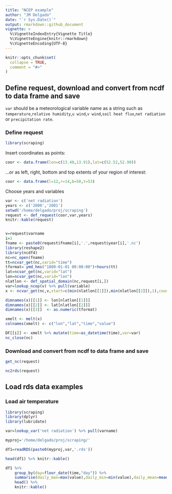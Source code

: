 ```yaml
---
title: "NCEP example"
author: "JM Delgado"
date: "`r Sys.Date()`"
output: rmarkdown::github_document
vignette: >
  %\VignetteIndexEntry{Vignette Title}
  %\VignetteEngine{knitr::rmarkdown}
  %\VignetteEncoding{UTF-8}
---
```


```r
knitr::opts_chunk$set(
  collapse = TRUE,
  comment = "#>"
)
```


## Define request, download and convert from ncdf to data frame and save
`var` should be a meteorological variable name as a string such as `temperature`,`relative humidity`,`u wind`,`v wind`,`soil heat flux`,`net radiation` or `precipitation rate`.

### Define request
```r
library(scraping)
```

Insert coordinates as points:
```r
coor <- data.frame(lon=c(13.40,13.91),lat=c(52.52,52.90))
```
...or as left, right, bottom and top extents of your region of interest:
```r
coor <- data.frame(l=12,r=14,b=50,t=53)
```

Choose years and variables
```r
var <- c('net radiation')
years <- c('2000','2001')
setwd('/home/delgado/proj/scraping')
request <- def_request(coor,var,years)
knitr::kable(request)


v=request$varname
i=1
fname <- paste0(request$fname[i],'.',request$year[i],'.nc')
library(reshape2)
library(ncdf4)
nc=nc_open(fname)
tt=ncvar_get(nc,varid="time")
tformat= ymd_hms("1800-01-01 00:00:00")+hours(tt)
lat=ncvar_get(nc,varid="lat")
lon=ncvar_get(nc,varid="lon")
nlatlon <- def_spatial_domain(nc,request[i,])
var=lookup_ncep(v) %>% pull(variable)
x <- ncvar_get(nc,v,start=c(min(nlatlon[[1]]),min(nlatlon[[2]]),1),count=c(length(nlatlon[[1]]),length(nlatlon[[2]]),length(tformat)))

dimnames(x)[[1]] <- lon[nlatlon[[1]]]
dimnames(x)[[2]] <- lat[nlatlon[[2]]]
dimnames(x)[[3]]  <- as.numeric(tformat)

xmelt <- melt(x)
colnames(xmelt) <- c("lon","lat","time","value")

DF[[i]] <- xmelt %>% mutate(time=as_datetime(time),var=var)
nc_close(nc)

```

### Download and convert from ncdf to data frame and save
```r

get_nc(request)

nc2rds(request)

```


## Load rds data examples

### Load air temperature

```r
library(scraping)
library(dplyr)
library(lubridate)

var=lookup_var('net radiation') %>% pull(varname)

myproj='/home/delgado/proj/scraping/'

df1=readRDS(paste0(myproj,var,'.rds'))

head(df1) %>% knitr::kable()

df1 %>%
    group_by(day=floor_date(time,"day")) %>%
    summarise(daily_max=max(value),daily_min=min(value),daily_mean=mean(value),var=first(var)) %>%  
    head() %>%
    knitr::kable()
```
